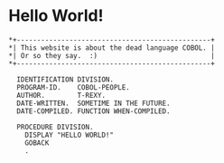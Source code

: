 # Hello World!
    *+------------------------------------------------+
    *| This website is about the dead language COBOL. | 
    *| Or so they say.  :)                            |
    *+------------------------------------------------+  

      IDENTIFICATION DIVISION.
      PROGRAM-ID.    COBOL-PEOPLE.
      AUTHOR.        T-REXY.
      DATE-WRITTEN.  SOMETIME IN THE FUTURE.
      DATE-COMPILED. FUNCTION WHEN-COMPILED.

      PROCEDURE DIVISION.
        DISPLAY "HELLO WORLD!"
        GOBACK
        .
  
